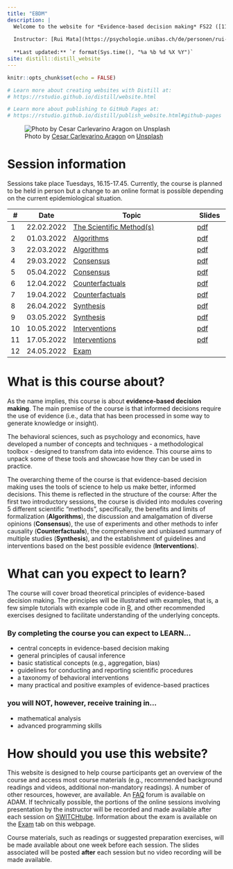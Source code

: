 ```yaml
---
title: "EBDM"
description: |
  Welcome to the website for *Evidence-based decision making* FS22 ([11230-01](https://vorlesungsverzeichnis.unibas.ch/de/home?id=263293))
  
  Instructor: [Rui Mata](https://psychologie.unibas.ch/de/personen/rui-mata/about-me/), University of Basel
  
  **Last updated:** `r format(Sys.time(), "%a %b %d %X %Y")`
site: distill::distill_website
---
```


```r
knitr::opts_chunk$set(echo = FALSE)

# Learn more about creating websites with Distill at:
# https://rstudio.github.io/distill/website.html

# Learn more about publishing to GitHub Pages at:
# https://rstudio.github.io/distill/publish_website.html#github-pages

```

![<span>Photo by <a href="https://unsplash.com/@carlevarino?utm_source=unsplash&amp;utm_medium=referral&amp;utm_content=creditCopyText">Cesar Carlevarino Aragon</a> on <a href="https://unsplash.com/s/photos/tools?utm_source=unsplash&amp;utm_medium=referral&amp;utm_content=creditCopyText">Unsplash</a></span>](photos/cesar-carlevarino-aragon-NL_DF0Klepc-unsplash.jpg)

# Session information

Sessions take place Tuesdays, 16.15-17.45. Currently, the course is planned to be held in person but a change to an online format is possible depending on the current epidemiological situation.

::: l-body
| # | Date     | Topic                         | Slides |
|---| ---------|-------------------------------|--------|
| 1 | 22.02.2022 | [The Scientific Method(s)](session2.html) | [pdf](https://github.com/matarui/ebdm/raw/main/docs/presentations/EBDM_session1.pdf) |
| 2 | 01.03.2022 | [Algorithms](session3.html) | [pdf](https://github.com/matarui/ebdm/raw/main/docs/presentations/EBDM_session2.pdf) |
| 3 | 22.03.2022 | [Algorithms](session4.html) | [pdf](https://github.com/matarui/ebdm/raw/main/docs/presentations/EBDM_session3.pdf) |
| 4 | 29.03.2022 | [Consensus](session5.html) | [pdf](https://github.com/matarui/ebdm/raw/main/docs/presentations/EBDM_session4.pdf) |
| 5 | 05.04.2022 | [Consensus](session6.html) | [pdf](https://github.com/matarui/ebdm/raw/main/docs/presentations/EBDM_session5.pdf) |
| 6 | 12.04.2022 | [Counterfactuals](session7.html) | [pdf](https://github.com/matarui/ebdm/raw/main/docs/presentations/EBDM_session6.pdf) |
| 7 | 19.04.2022 | [Counterfactuals](session8.html) | [pdf](https://github.com/matarui/ebdm/raw/main/docs/presentations/EBDM_session7.pdf) |
| 8 | 26.04.2022 | [Synthesis](session9.html) | [pdf](https://github.com/matarui/ebdm/raw/main/docs/presentations/EBDM_session8.pdf) |
| 9 | 03.05.2022 | [Synthesis](session10.html) | [pdf](index.html) |
|10 | 10.05.2022 | [Interventions](session11.html) | [pdf](index.html) |
|11 | 17.05.2022 | [Interventions](session12.html) | [pdf](index.html) |
|12 | 24.05.2022 | [Exam](exam.html) | |
:::


# What is this course about?

As the name implies, this course is about **evidence-based decision making**. The main premise of the course is that informed decisions require the use of evidence (i.e., data that has been processed in some way to generate knowledge or insight). 

The behavioral sciences, such as psychology and economics, have developed a number of concepts and techniques - a methodological toolbox - designed to transfrom data into evidence. This course aims to unpack some of these tools and showcase how they can be used in practice. 

The overarching theme of the course is that evidence-based decision making uses the tools of science to help us make better, informed decisions. This theme is reflected in the structure of the course: After the first two introductory sessions, the course is divided into modules covering 5 different scientific "methods", specifically, the benefits and limits of formalization (**Algorithms**), the discussion and amalgamation of diverse opinions (**Consensus**), the use of experiments and other methods to infer causality (**Counterfactuals**), the comprehensive and unbiased summary of multiple studies (**Synthesis**), and the establishment of guidelines and interventions based on the best possible evidence (**Interventions**). 

# What can you expect to learn?

The course will cover broad theoretical principles of evidence-based decision making. The principles will be illustrated with examples, that is, a few simple tutorials with example code in [R](https://www.r-project.org), and other recommended exercises designed to facilitate understanding of the underlying concepts.

### By completing the course you can expect to LEARN...

- central concepts in evidence-based decision making
- general principles of causal inference
- basic statistical concepts (e.g., aggregation, bias)
- guidelines for conducting and reporting scientific procedures  
- a taxonomy of behavioral interventions
- many practical and positive examples of evidence-based practices

### you will NOT, however, receive training in...

- mathematical analysis
- advanced programming skills 

# How should you use this website?

This website is designed to help course participants get an overview of the course and access most course materials (e.g., recommended background readings and videos, additional non-mandatory readings). A number of other resources, however, are available. An [FAQ](https://adam.unibas.ch/goto_adam_crs_1230794.html) forum is available on ADAM. If technically possible, the portions of the online sessions involving presentation by the instructor will be recorded and made available after each session on [SWITCHtube](https://tube.switch.ch/channels/0661df59). Information about the exam is available on the [Exam](exam.html) tab on this webpage.  

Course materials, such as readings or suggested preparation exercises, will be made available about one week before each session. The slides associated will be posted **after** each session but no video recording will be made available. 

<!-- # Video recordings and SWITCHtube -->

<!-- If technically possible, sessions involving presentation by the instructor will be recorded and made available after each session on [SWITCHtube](https://tube.switch.ch/channels/0661df59). All recordings will be deleted at the end of the semester. According to University of Basel's [regulations](https://www.unibas.ch/dam/jcr:9e482656-e333-42ec-bbd3-4639dedd3dc7/R_Ton-Bildaufnahmen_00.pdf) these **recordings** are for **personal use** only and should **not be further distributed** in any form.   -->
